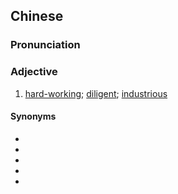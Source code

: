 {{also|耐劳}}
==Chinese==
{{zh-forms|s=耐劳}}

===Pronunciation===
{{zh-pron
|m=nàiláo
|c=noi6 lou4
|mn=xm,zz,tw:nāi-lô/qz:nāi-lô͘
|cat=a
}}

===Adjective===
{{zh-adj}}

# [[hard-working]]; [[diligent]]; [[industrious]]

====Synonyms====
* {{zh-l|刻苦}}
* {{zh-l|努力}}
* {{zh-l|勤奮}}
* {{zh-l|勤勞}}
* {{zh-l|勤勉}}